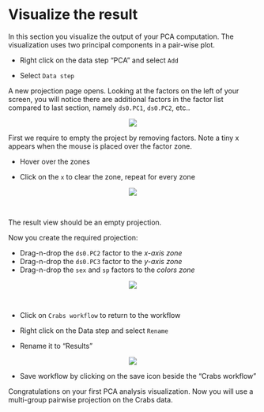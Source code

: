 # Visualize the result
In this section you visualize the output of your PCA computation. The visualization uses two principal components in a pair-wise plot.

* Right click on the data step "PCA" and select `Add` 

* Select `Data step`

A new projection page opens. 
Looking at the factors on the left of your screen, you will notice there are additional factors in the factor list compared to last section, namely `ds0.PC1`, `ds0.PC2`, etc..

<center><img src="images/View_projection_PCA_results.png"></center>

First we require to empty the project by removing factors. Note a tiny x appears when the mouse is placed over the factor zone.

* Hover over the zones

* Click on the `x` to clear the zone, repeat for every zone  

<center><img src="images/View_removal_cross.png"></center>\

The result view should be an empty projection.

Now you create the required projection:

* Drag-n-drop the ``ds0.PC2`` factor to the _x-axis zone_
* Drag-n-drop the ``ds0.PC3`` factor to the _y-axis zone_
* Drag-n-drop the ``sex`` and ``sp`` factors to the _colors zone_

<center><img src="images/View_PCA_plot.png"></center>\

* Click on `Crabs workflow` to return to the workflow

* Right click on the Data step and select `Rename`

* Rename it to "Results"

<center><img src="images/Rename_PCA_results.png"></center>

* Save workflow by clicking on the save icon beside the "Crabs workflow"  

Congratulations on your first PCA analysis visualization. 
Now you will use a multi-group pairwise projection on the Crabs data.
